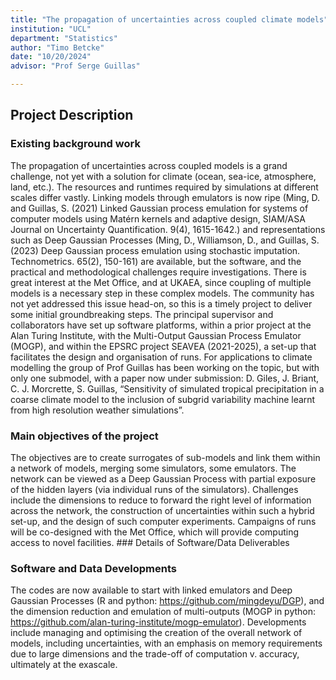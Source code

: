 ```yaml
---
title: "The propagation of uncertainties across coupled climate models"
institution: "UCL"
department: "Statistics"
author: "Timo Betcke"
date: "10/20/2024"
advisor: "Prof Serge Guillas"

---
```

## Project Description

### Existing background work

The propagation of uncertainties across coupled models is a grand challenge, not yet with a solution for climate (ocean, sea-ice, atmosphere, land, etc.). The resources and runtimes required by simulations at different scales differ vastly. Linking models through emulators is now ripe (Ming, D. and Guillas, S. (2021) Linked Gaussian process emulation for systems of computer models using Matérn kernels and adaptive design, SIAM/ASA Journal on Uncertainty Quantification. 9(4), 1615-1642.) and representations such as Deep Gaussian Processes (Ming, D., Williamson, D., and Guillas, S. (2023) Deep Gaussian process emulation using stochastic imputation. Technometrics. 65(2), 150-161) are available, but the software, and the practical and methodological challenges require investigations. There is great interest at the Met Office, and at UKAEA, since coupling of multiple models is a necessary step in these complex models. The community has not yet addressed this issue head-on, so this is a timely project to deliver some initial groundbreaking steps.
The principal supervisor and collaborators have set up software platforms, within a prior project at the Alan Turing Institute, with the Multi-Output Gaussian Process Emulator (MOGP), and within the EPSRC project SEAVEA (2021-2025), a set-up that facilitates the design and organisation of runs. For applications to climate modelling the group of Prof Guillas has been working on the topic, but with only one submodel, with a paper now under submission: D. Giles, J. Briant, C. J. Morcrette, S. Guillas, “Sensitivity of simulated tropical precipitation in a coarse climate model to the inclusion of subgrid variability machine learnt from high resolution weather simulations”. 


### Main objectives of the project

The objectives are to create surrogates of sub-models and link them within a network of models, merging some simulators, some emulators. The network can be viewed as a Deep Gaussian Process with partial exposure of the hidden layers (via individual runs of the simulators). Challenges include the dimensions to reduce to forward the right level of information across the network, the construction of uncertainties within such a hybrid set-up, and the design of such computer experiments. Campaigns of runs will be co-designed with the Met Office, which will provide computing access to novel facilities.
### Details of Software/Data Deliverables

### Software and Data Developments

The codes are now available to start with linked emulators and Deep Gaussian Processes (R and python: [https://github.com/mingdeyu/DGP](https://github.com/mingdeyu/DGP)), and the dimension reduction and emulation of multi-outputs (MOGP in python: [https://github.com/alan-turing-institute/mogp-emulator](https://github.com/alan-turing-institute/mogp-emulator)). Developments include managing and optimising the creation of the overall network of models, including uncertainties, with an emphasis on memory requirements due to large dimensions and the trade-off of computation v. accuracy, ultimately at the exascale.
